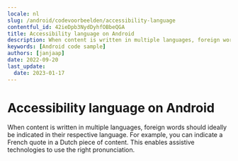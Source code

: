 ```yaml
---
locale: nl
slug: /android/codevoorbeelden/accessibility-language
contentful_id: 42ieDpb3NydDyhfOBbeQGA
title: Accessibility language on Android
description: When content is written in multiple languages, foreign words should ideally be indicated in their respective language.
keywords: [Android code sample]
authors: [janjaap]
date: 2022-09-20
last_update:
  date: 2023-01-17
---
```


# Accessibility language on Android

When content is written in multiple languages, foreign words should ideally be indicated in their respective language. For example, you can indicate a French quote in a Dutch piece of content. This enables assistive technologies to use the right pronunciation.

<CodeSample id="accessibility-language" locale="nl" platform="android"/>
